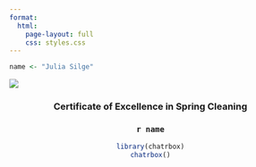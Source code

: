 ```yaml
---
format: 
  html:
    page-layout: full
    css: styles.css
---
```


```r
name <- "Julia Silge"
```

![](ribbon.jpg)

<center>

### Certificate of Excellence in Spring Cleaning

### `r name`

```r
library(chatrbox)
chatrbox()


```

</center>
